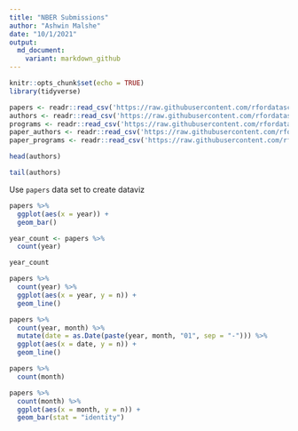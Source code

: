 ```yaml
---
title: "NBER Submissions"
author: "Ashwin Malshe"
date: "10/1/2021"
output:
  md_document:
    variant: markdown_github
---
```


```r
knitr::opts_chunk$set(echo = TRUE)
library(tidyverse)

papers <- readr::read_csv('https://raw.githubusercontent.com/rfordatascience/tidytuesday/master/data/2021/2021-09-28/papers.csv')
authors <- readr::read_csv('https://raw.githubusercontent.com/rfordatascience/tidytuesday/master/data/2021/2021-09-28/authors.csv')
programs <- readr::read_csv('https://raw.githubusercontent.com/rfordatascience/tidytuesday/master/data/2021/2021-09-28/programs.csv')
paper_authors <- readr::read_csv('https://raw.githubusercontent.com/rfordatascience/tidytuesday/master/data/2021/2021-09-28/paper_authors.csv')
paper_programs <- readr::read_csv('https://raw.githubusercontent.com/rfordatascience/tidytuesday/master/data/2021/2021-09-28/paper_programs.csv')

```



```r
head(authors)
```

```r
tail(authors)
```

Use `papers` data set to create dataviz

```r
papers %>% 
  ggplot(aes(x = year)) +
  geom_bar()
```

```r
year_count <- papers %>% 
  count(year)
```

```r
year_count
```

```r
papers %>% 
  count(year) %>% 
  ggplot(aes(x = year, y = n)) +
  geom_line()
```

```r
papers %>% 
  count(year, month) %>% 
  mutate(date = as.Date(paste(year, month, "01", sep = "-"))) %>% 
  ggplot(aes(x = date, y = n)) +
  geom_line()
```


```r
papers %>% 
  count(month)
```

```r
papers %>% 
  count(month) %>% 
  ggplot(aes(x = month, y = n)) +
  geom_bar(stat = "identity")
```

